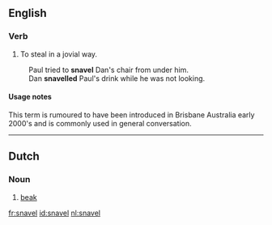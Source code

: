==English==

===Verb===
{{en-verb|snavels|snavelling|snavelled}}

# {{rfv-sense}} {{Australian}} To steal in a jovial way. 
:Paul tried to '''snavel''' Dan's chair from under him.
:Dan '''snavelled''' Paul's drink while he was not looking.

====Usage notes====
This term is rumoured to have been introduced in Brisbane Australia early 2000's and is commonly used in general conversation.


----

==Dutch==
{{wikipedia|lang=nl}}

===Noun===
{{infl|nl|noun|g=m|plural|snavels}}

# [[beak]]

[[fr:snavel]]
[[id:snavel]]
[[nl:snavel]]